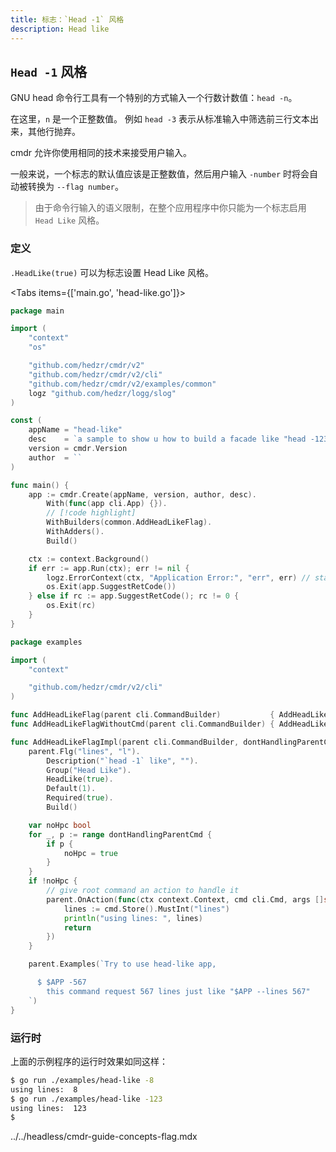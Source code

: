 ```yaml
---
title: 标志：`Head -1` 风格
description: Head like
---
```


## `Head -1` 风格

GNU head 命令行工具有一个特别的方式输入一个行数计数值：`head -n`。

在这里，`n` 是一个正整数值。
例如 `head -3` 表示从标准输入中筛选前三行文本出来，其他行抛弃。

cmdr 允许你使用相同的技术来接受用户输入。

一般来说，一个标志的默认值应该是正整数值，然后用户输入 `-number` 时将会自动被转换为 `--flag number`。

> 由于命令行输入的语义限制，在整个应用程序中你只能为一个标志启用 `Head Like` 风格。

### 定义

`.HeadLike(true)` 可以为标志设置 Head Like 风格。

<Tabs items={['main.go', 'head-like.go']}>

<Tab key="main.go">

```go title=main.go
package main

import (
	"context"
	"os"

	"github.com/hedzr/cmdr/v2"
	"github.com/hedzr/cmdr/v2/cli"
	"github.com/hedzr/cmdr/v2/examples/common"
	logz "github.com/hedzr/logg/slog"
)

const (
	appName = "head-like"
	desc    = `a sample to show u how to build a facade like "head -123".`
	version = cmdr.Version
	author  = ``
)

func main() {
	app := cmdr.Create(appName, version, author, desc).
		With(func(app cli.App) {}).
		// [!code highlight]
		WithBuilders(common.AddHeadLikeFlag).
		WithAdders().
		Build()

	ctx := context.Background()
	if err := app.Run(ctx); err != nil {
		logz.ErrorContext(ctx, "Application Error:", "err", err) // stacktrace if in debug mode/build
		os.Exit(app.SuggestRetCode())
	} else if rc := app.SuggestRetCode(); rc != 0 {
		os.Exit(rc)
	}
}
```

</Tab>

<Tab key="head-like.go">

```go title=head-like.go
package examples

import (
	"context"

	"github.com/hedzr/cmdr/v2/cli"
)

func AddHeadLikeFlag(parent cli.CommandBuilder)           { AddHeadLikeFlagImpl(parent) }
func AddHeadLikeFlagWithoutCmd(parent cli.CommandBuilder) { AddHeadLikeFlagImpl(parent, true) }

func AddHeadLikeFlagImpl(parent cli.CommandBuilder, dontHandlingParentCmd ...bool) { //nolint:revive
	parent.Flg("lines", "l").
		Description("`head -1` like", "").
		Group("Head Like").
		HeadLike(true).
		Default(1).
		Required(true).
		Build()

	var noHpc bool
	for _, p := range dontHandlingParentCmd {
		if p {
			noHpc = true
		}
	}
	if !noHpc {
		// give root command an action to handle it
		parent.OnAction(func(ctx context.Context, cmd cli.Cmd, args []string) (err error) {
			lines := cmd.Store().MustInt("lines")
			println("using lines: ", lines)
			return
		})
	}

	parent.Examples(`Try to use head-like app,

	  $ $APP -567
	    this command request 567 lines just like "$APP --lines 567"
	`)
}
```

</Tab>
</Tabs>

### 运行时

上面的示例程序的运行时效果如同这样：

```bash
$ go run ./examples/head-like -8
using lines:  8
$ go run ./examples/head-like -123
using lines:  123
$
```

<include>../../headless/cmdr-guide-concepts-flag.mdx</include>
